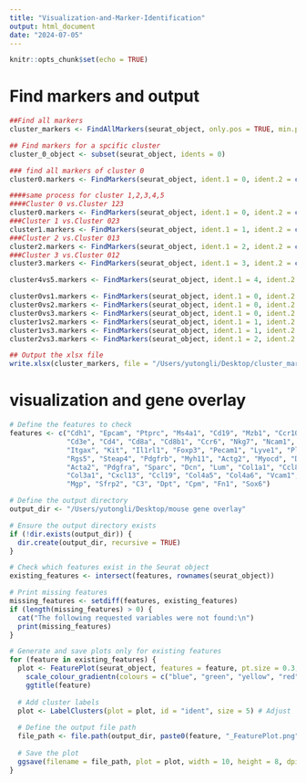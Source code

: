 ```yaml
---
title: "Visualization-and-Marker-Identification"
output: html_document
date: "2024-07-05"
---
```


```r
knitr::opts_chunk$set(echo = TRUE)
```

# Find markers and output
```r

##Find all markers
cluster_markers <- FindAllMarkers(seurat_object, only.pos = TRUE, min.pct = 0.25, thresh.use = 0.25)

## Find markers for a spcific cluster
cluster_0_object <- subset(seurat_object, idents = 0)

### find all markers of cluster 0
cluster0.markers <- FindMarkers(seurat_object, ident.1 = 0, ident.2 = c(1, 2, 3))

####same process for cluster 1,2,3,4,5
####Cluster 0 vs.Cluster 123
cluster0.markers <- FindMarkers(seurat_object, ident.1 = 0, ident.2 = c(1, 2, 3))
###Cluster 1 vs.Cluster 023
cluster1.markers <- FindMarkers(seurat_object, ident.1 = 1, ident.2 = c(0, 2, 3))
###Cluster 2 vs.Cluster 013
cluster2.markers <- FindMarkers(seurat_object, ident.1 = 2, ident.2 = c(0, 1, 3))
###Cluster 3 vs.Cluster 012
cluster3.markers <- FindMarkers(seurat_object, ident.1 = 3, ident.2 = c(0, 1, 2))

cluster4vs5.markers <- FindMarkers(seurat_object, ident.1 = 4, ident.2 = 5)

cluster0vs1.markers <- FindMarkers(seurat_object, ident.1 = 0, ident.2 = 1)
cluster0vs2.markers <- FindMarkers(seurat_object, ident.1 = 0, ident.2 = 2)
cluster0vs3.markers <- FindMarkers(seurat_object, ident.1 = 0, ident.2 = 3)
cluster1vs2.markers <- FindMarkers(seurat_object, ident.1 = 1, ident.2 = 2)
cluster1vs3.markers <- FindMarkers(seurat_object, ident.1 = 1, ident.2 = 3)
cluster2vs3.markers <- FindMarkers(seurat_object, ident.1 = 2, ident.2 = 3)

## Output the xlsx file
write.xlsx(cluster_markers, file = "/Users/yutongli/Desktop/cluster_markers_13_communities.xlsx")

```
# visualization and gene overlay
```r
# Define the features to check
features <- c("Cdh1", "Epcam", "Ptprc", "Ms4a1", "Cd19", "Mzb1", "Ccr10", "Sdc1", 
              "Cd3e", "Cd4", "Cd8a", "Cd8b1", "Ccr6", "Nkg7", "Ncam1", "Cd68", "Cd14",
              "Itgax", "Kit", "Il1rl1", "Foxp3", "Pecam1", "Lyve1", "Plp1", "S100b", 
              "Rgs5", "Steap4", "Pdgfrb", "Myh11", "Actg2", "Myocd", "Des", 
              "Acta2", "Pdgfra", "Sparc", "Dcn", "Lum", "Col1a1", "Ccl8", "Fgfr2", 
              "Col3a1", "Cxcl13", "Ccl19", "Col4a5", "Col4a6", "Vcam1", "Ogn", 
              "Mgp", "Sfrp2", "C3", "Dpt", "Cpm", "Fn1", "Sox6")

# Define the output directory
output_dir <- "/Users/yutongli/Desktop/mouse gene overlay"

# Ensure the output directory exists
if (!dir.exists(output_dir)) {
  dir.create(output_dir, recursive = TRUE)
}

# Check which features exist in the Seurat object
existing_features <- intersect(features, rownames(seurat_object))

# Print missing features
missing_features <- setdiff(features, existing_features)
if (length(missing_features) > 0) {
  cat("The following requested variables were not found:\n")
  print(missing_features)
}

# Generate and save plots only for existing features
for (feature in existing_features) {
  plot <- FeaturePlot(seurat_object, features = feature, pt.size = 0.3, reduction = "tsne") +
    scale_colour_gradientn(colours = c("blue", "green", "yellow", "red")) +
    ggtitle(feature)
  
  # Add cluster labels
  plot <- LabelClusters(plot = plot, id = "ident", size = 5) # Adjust 'size' as needed
  
  # Define the output file path
  file_path <- file.path(output_dir, paste0(feature, "_FeaturePlot.png"))
  
  # Save the plot
  ggsave(filename = file_path, plot = plot, width = 10, height = 8, dpi = 300)
}

```



